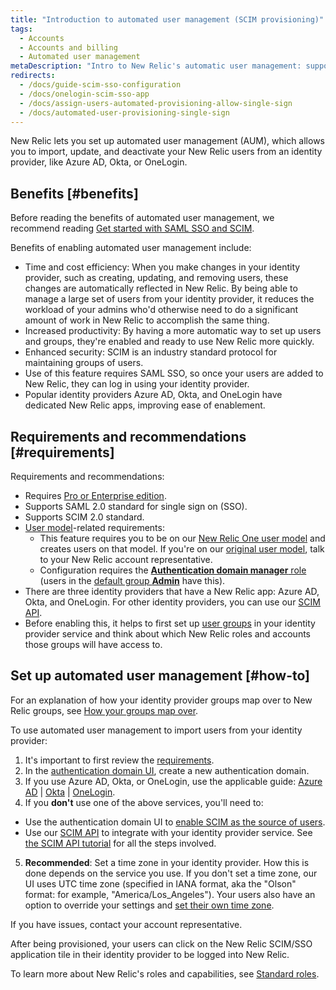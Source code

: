 ```yaml
---
title: "Introduction to automated user management (SCIM provisioning)"
tags:
  - Accounts
  - Accounts and billing
  - Automated user management
metaDescription: "Intro to New Relic's automatic user management: support for SCIM provisioning for OneLogin, Okta, Azure AD, and more."
redirects:
  - /docs/guide-scim-sso-configuration
  - /docs/onelogin-scim-sso-app
  - /docs/assign-users-automated-provisioning-allow-single-sign
  - /docs/automated-user-provisioning-single-sign
---
```


New Relic lets you set up automated user management (AUM), which allows you to import, update, and deactivate your New Relic users from an identity provider, like Azure AD, Okta, or OneLogin. 

## Benefits [#benefits]

Before reading the benefits of automated user management, we recommend reading [Get started with SAML SSO and SCIM](/docs/accounts/accounts-billing/new-relic-one-user-management/introduction-saml-scim). 

Benefits of enabling automated user management include: 

* Time and cost efficiency: When you make changes in your identity provider, such as creating, updating, and removing users, these changes are automatically reflected in New Relic. By being able to manage a large set of users from your identity provider, it reduces the workload of your admins who'd otherwise need to do a significant amount of work in New Relic to accomplish the same thing. 
* Increased productivity: By having a more automatic way to set up users and groups, they're enabled and ready to use New Relic more quickly. 
* Enhanced security: SCIM is an industry standard protocol for maintaining groups of users. 
* Use of this feature requires SAML SSO, so once your users are added to New Relic, they can log in using your identity provider. 
* Popular identity providers Azure AD, Okta, and OneLogin have dedicated New Relic apps, improving ease of enablement. 

## Requirements and recommendations [#requirements]

Requirements and recommendations:

* Requires [Pro or Enterprise edition](https://newrelic.com/pricing).
* Supports SAML 2.0 standard for single sign on (SSO).
* Supports SCIM 2.0 standard.
* [User model](/docs/accounts/original-accounts-billing/original-users-roles/overview-user-models)-related requirements:
  * This feature requires you to be on our [New Relic One user model](/docs/accounts/original-accounts-billing/original-users-roles/overview-user-models) and creates users on that model. If you're on our [original user model](/docs/accounts/original-accounts-billing/original-users-roles/overview-user-models), talk to your New Relic account representative.
  * Configuration requires the [**Authentication domain manager** role](/docs/accounts/accounts-billing/new-relic-one-user-management/user-management-concepts/#roles) (users in the [default group **Admin**](/docs/accounts/accounts-billing/new-relic-one-user-management/user-management-concepts/#default-groups) have this).
* There are three identity providers that have a New Relic app: Azure AD, Okta, and OneLogin. For other identity providers, you can use our [SCIM API](/docs/accounts/accounts/automated-user-management/scim-support-automated-user-management).
* Before enabling this, it helps to first set up [user groups](/docs/accounts/accounts/automated-user-management/roles-permissions-automated-user-management) in your identity provider service and think about which New Relic roles and accounts those groups will have access to. 

## Set up automated user management [#how-to]

For an explanation of how your identity provider groups map over to New Relic groups, see [How your groups map over](/docs/accounts/accounts/automated-user-management/roles-permissions-automated-user-management).

To use automated user management to import users from your identity provider:

1. It's important to first review the [requirements](#requirements). 
2. In the [authentication domain UI](/docs/accounts/accounts-billing/new-relic-one-user-management/authentication-domains-saml-sso-scim-more/#ui), create a new authentication domain. 
3. If you use Azure AD, Okta, or OneLogin, use the applicable guide: [Azure AD](/docs/azure-scimsso-application-configuration) \| [Okta](/docs/okta-scimsso-application-configuration) \| [OneLogin](/docs/onelogin-scimsso-application-configuration). 
4. If you **don't** use one of the above services, you'll need to:
  * Use the authentication domain UI to [enable SCIM as the source of users](/docs/accounts/accounts-billing/new-relic-one-user-management/authentication-domains-saml-sso-scim-more/#source-users). 
  * Use our [SCIM API](/docs/accounts/accounts/automated-user-management/scim-support-automated-user-management) to integrate with your identity provider service. See [the SCIM API tutorial](/docs/accounts/accounts/automated-user-management/tutorial-manage-users-groups-scim) for all the steps involved. 
5. **Recommended**: Set a time zone in your identity provider. How this is done depends on the service you use. If you don't set a time zone, our UI uses UTC time zone (specified in IANA format, aka the "Olson" format: for example, "America/Los_Angeles"). Your users also have an option to override your settings and [set their own time zone](/docs/accounts/accounts-billing/general-account-settings/default-time-zone-setting). 

If you have issues, contact your account representative.

After being provisioned, your users can click on the New Relic SCIM/SSO application tile in their identity provider to be logged into New Relic.

To learn more about New Relic's roles and capabilities, see [Standard roles](/docs/accounts/accounts-billing/new-relic-one-user-management/user-management-concepts#standard-roles).
